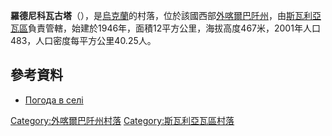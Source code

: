 {{Update|time=2021-04-19T14:53:08+00:00}}
{{coord|48|43|32|N|22|55|35|E|scale:100000|display=title}}

'''羅德尼科瓦古塔'''（{{lang-uk|Родникова Гута}}），是[[烏克蘭|烏克蘭]]的村落，位於該國西部[[外喀爾巴阡州|外喀爾巴阡州]]，由[[斯瓦利亞瓦區|斯瓦利亞瓦區]]負責管轄，始建於1946年，面積12平方公里，海拔高度467米，2001年人口483，人口密度每平方公里40.25人。

==參考資料==
{{reflist}}
{{refbegin}}
*[http://weather.in.ua/ua/zakarpatskaja/22468 Погода в селі ] {{Wayback|url=http://weather.in.ua/ua/zakarpatskaja/22468 |date=20200812191600 }}
{{refend}}

{{DEFAULTSORT:Родникова Гута}}

[[Category:外喀爾巴阡州村落|Category:外喀爾巴阡州村落]]
[[Category:斯瓦利亞瓦區村落|Category:斯瓦利亞瓦區村落]]


{{Zakarpattia-geo-stub}}